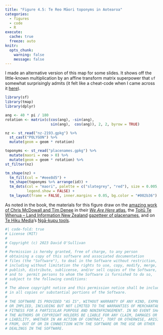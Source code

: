 ```yaml
---
title: "Figure 4.5: Te Reo Māori toponyms in Aotearoa"
categories: 
  - figures
  - code
  - R
execute: 
  cache: true
  freeze: auto
knitr:
  opts_chunk: 
    warning: false
    message: false
---
```


I made an alternative version of this map for some slides. It shows off the little-known multiplication by an affine transform matrix superpower that `sf` somewhat surprisingly admits (it felt like a cheat-code when I came across it [here](https://r-spatial.github.io/sf/articles/sf3.html#affine-transformations)).

```r
library(sf)
library(tmap)
library(dplyr)

ang <- 40 * pi / 180
rotation <- matrix(c(cos(ang), -sin(ang), 
                     sin(ang),  cos(ang)), 2, 2, byrow = TRUE)

nz <- st_read("nz-2193.gpkg") %>%
  st_cast("POLYGON") %>%
  mutate(geom = geom * rotation)

toponyms <- st_read("placenames.gpkg") %>%
  mutate(maori = reo > 0) %>%
  mutate(geom = geom * rotation) %>%
st_filter(nz)

tm_shape(nz) + 
  tm_fill(col = "#eee8d5") + 
  tm_shape(toponyms %>% arrange(id)) +
  tm_dots(col = "maori", palette = c("slategrey", "red"), size = 0.005, alpha = 0.2,
          legend.show = FALSE) +
  tm_layout(frame = FALSE, inner.margins = 0.05, bg.color = "#002b36")
```

As noted in the book, the materials for this figure draw on the [amazing work of Chris McDowall and Tim Denee](https://github.com/fogonwater/we-are-here/) in their [_We Are Here_ atlas](https://www.masseypress.ac.nz/books/we-are-here/), the [Toitū Te Whenua &ndash; Land Information New Zealand](https://www.linz.govt.nz/) [gazetteer of placenames](https://data.linz.govt.nz/layer/51681-nz-place-names-nzgb/), and on [Te Hiku Media](https://tehiku.nz/)'s [Ngā-kupu tools](https://github.com/TeHikuMedia/nga-kupu).  

```r
#| code-fold: true
# License (MIT)
#
# Copyright (c) 2023 David O'Sullivan
#
# Permission is hereby granted, free of charge, to any person
# obtaining a copy of this software and associated documentation
# files (the "Software"), to deal in the Software without restriction,
# including without limitation the rights to use, copy, modify, merge,
# publish, distribute, sublicense, and/or sell copies of the Software,
# and to  permit persons to whom the Software is furnished to do so,
# subject to the following conditions:
#
# The above copyright notice and this permission notice shall be included
# in all copies or substantial portions of the Software.
#
# THE SOFTWARE IS PROVIDED "AS IS", WITHOUT WARRANTY OF ANY KIND, EXPRESS
# OR IMPLIED, INCLUDING BUT NOT LIMITED TO THE WARRANTIES OF MERCHANTABILITY,
# FITNESS FOR A PARTICULAR PURPOSE AND NONINFRINGEMENT. IN NO EVENT SHALL
# THE AUTHORS OR COPYRIGHT HOLDERS BE LIABLE FOR ANY CLAIM, DAMAGES OR OTHER
# LIABILITY, WHETHER IN AN ACTION OF CONTRACT, TORT OR OTHERWISE, ARISING
# FROM, OUT OF OR IN CONNECTION WITH THE SOFTWARE OR THE USE OR OTHER
# DEALINGS IN THE SOFTWARE.
```
